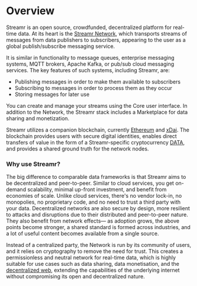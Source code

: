 
# Overview
Streamr is an open source, crowdfunded, decentralized platform for real-time data. At its heart is the <a target="_blank" rel="noopener noreferrer" href={routes.site.discover.network()}>Streamr Network</a>, which transports <Link to={docsLinks.streams}>streams</Link> of messages from data publishers to subscribers, appearing to the user as a global publish/subscribe messaging service.

It is similar in functionality to message queues, enterprise messaging systems, MQTT brokers, Apache Kafka, or pub/sub cloud messaging services. The key features of such systems, including Streamr, are:
- Publishing messages in order to make them available to subscribers
- Subscribing to messages in order to process them as they occur
- Storing messages for later use

You can create and manage your streams using the <Link to={routes.core()}>Core</Link> user interface. In addition to the Network, the Streamr stack includes a <Link to={docsLinks.marketplace}>Marketplace</Link> for data sharing and monetization.

Streamr utilizes a companion blockchain, currently <a target="_blank" rel="noopener noreferrer" href="https://www.ethereum.org">Ethereum</a> and <a target="_blank" rel="noopener noreferrer" href="https://www.xdaichain.com">xDai</a>. The blockchain provides users with secure digital identities, enables direct transfers of value in the form of a Streamr-specific cryptocurrency <a target="_blank" rel="noopener noreferrer" href={routes.site.discover.dataToken()}>DATA</a>, and provides a shared ground truth for the network nodes.

### Why use Streamr?
The big difference to comparable data frameworks is that Streamr aims to be decentralized and peer-to-peer. Similar to cloud services, you get on-demand scalability, minimal up-front investment, and benefit from economies of scale. Unlike cloud services, there's no vendor lock-in, no monopolies, no proprietary code, and no need to trust a third party with your data. Decentralized networks are also secure by design, more resilient to attacks and disruptions due to their distributed and peer-to-peer nature. They also benefit from network effects— as adoption grows, the above points become stronger, a shared standard is formed across industries, and a lot of useful content becomes available from a single source.

Instead of a centralized party, the Network is run by its community of users, and it relies on cryptography to remove the need for trust. This creates a permissionless and neutral network for real-time data, which is highly suitable for use cases such as data sharing, data monetisation, and the <a target="_blank" rel="noopener noreferrer" href={routes.misc.decentralizedWeb()}>decentralized web</a>, extending the capabilities of the underlying internet without compromising its open and decentralized nature.
